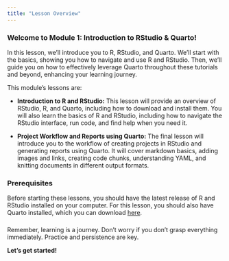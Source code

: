 ```yaml
---
title: "Lesson Overview"
---
```

### Welcome to **Module 1: Introduction to RStudio & Quarto!**  

In this lesson, we'll introduce you to R, RStudio, and Quarto. We'll start with the basics, showing you how to navigate and use R and RStudio. Then, we'll guide you on how to effectively leverage Quarto throughout these tutorials and beyond, enhancing your learning journey.\

This module's lessons are:  

- **Introduction to R and RStudio:** This lesson will provide an overview of RStudio, R, and Quarto, including how to download and install them. You will also learn the basics of R and RStudio, including how to navigate the RStudio interface, run code, and find help when you need it.  

- **Project Workflow and Reports using Quarto:** The final lesson will introduce you to the workflow of creating projects in RStudio and generating reports using Quarto. It will cover markdown basics, adding images and links, creating code chunks, understanding YAML, and knitting documents in different output formats.  


### Prerequisites

Before starting these lessons, you should have the latest release of R and RStudio installed on your computer. For this lesson, you should also have Quarto installed, which you can download [here](https://quarto.org/docs/get-started/).




###
Remember, learning is a journey. Don't worry if you don't grasp everything immediately. Practice and persistence are key.\

**Let's get started!**\
